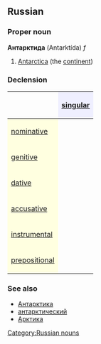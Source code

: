 ==Russian==
[[Category:Russian nouns]]
===Proper noun===
'''Антарктида''' (Antarktída) ''f''

#[[Antarctica]] (the [[continent]])

===Declension===
{| border="1" cellpadding="4" cellspacing="0"
!
! style="background-color: #EFEFFF" align="center"|[[singular]]
|-
! style="background-color: #FFFFE0" align="left"|[[nominative case|nominative]]
| align="center"|{{RUchar|Антаркти́да}}
|-
! style="background-color: #FFFFE0" align="left"|[[genitive case|genitive]]
| align="center"|{{RUchar|Антаркти́ды}}
|-
! style="background-color: #FFFFE0" align="left"|[[dative case|dative]]
| align="center"|{{RUchar|Антаркти́де}}
|-
! style="background-color: #FFFFE0" align="left"|[[accusative case|accusative]]
| align="center"|{{RUchar|Антаркти́ду}}
|-
! style="background-color: #FFFFE0" align="left"|[[instrumental case|instrumental]]
| align="center"|{{RUchar|Антаркти́дой, -ою}}
|-
! style="background-color: #FFFFE0" align="left"|[[prepositional case|prepositional]]
| align="center"|{{RUchar|об Антаркти́де}}
|}

===See also===
*[[Антарктика]]
*[[антарктический]]
*[[Арктика]]